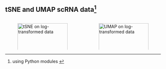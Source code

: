 ## tSNE and UMAP scRNA data^[using Python modules \texttt{sklearn, umap-larn}]

:::: {.columns}

::: {.column width="45%"}

![tSNE on log-transformed data](figs/scRNA-analysis/tSNE-scRNA-log.png){width="100%"}

:::

::: {.column width="45%"}

![UMAP on log-transformed data](figs/scRNA-analysis/umap-scRNA-log.png){width="100%"}

:::

::::

<!-- ## tSNE on large scRNA Gene Expression \scriptsize [@kobak_tsne_2018]

![](figs/pne/tsne_10xgenomics.pdf)  -->

